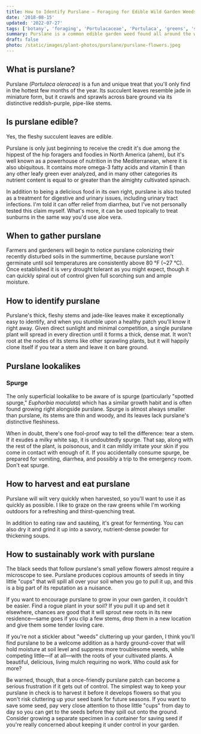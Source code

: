 ```yaml
---
title: How to Identify Purslane — Foraging for Edible Wild Garden Weeds
date: '2018-08-15'
updated: '2022-07-27'
tags: ['botany', 'foraging', 'Portulacaceae', 'Portulaca', 'greens', 'summer']
summary: Purslane is a common edible garden weed found all around the world during the summer months.
draft: false
photo: /static/images/plant-photos/purslane/purslane-flowers.jpeg
---
```



<div className="rounded-lg bg-gray-100 p-4 dark:bg-gray-800">
  <TOCInline toc={props.toc} toHeading={3} asDisclosure />
</div>

## What is purslane?

Purslane _(Portulaca oleracea)_ is a fun and unique treat that you'll only find in the hottest few months of the year.
Its succulent leaves resemble jade in miniature form, but it crawls and sprawls across bare ground via its distinctive reddish-purple, pipe-like stems.

<Photo
  photo="/static/images/plant-photos/purslane/purslane-stem.jpeg"
  desc="Purslane thrives in full sun and maximum summer heat, and loves to take over bare soil."
/>

## Is purslane edible?

Yes, the fleshy succulent leaves are edible.

Purslane is only just beginning to receive the credit it's due among the hippest of the hip foragers and foodies in North America (ahem), but it's well known as a powerhouse of nutrition in the Mediterranean, where it is also ubiquitous.
It contains more omega-3 fatty acids and vitamin E than any other leafy green ever analyzed, and in many other categories its nutrient content is equal to or greater than the almighty cultivated spinach.

In addition to being a delicious food in its own right, purslane is also touted as a treatment for digestive and urinary issues, including urinary tract infections.
I'm told it can offer relief from diarrhea, but I've not personally tested this claim myself.
What's more, it can be used topically to treat sunburns in the same way you'd use aloe vera.

## When to gather purslane

Farmers and gardeners will begin to notice purslane colonizing their recently disturbed soils in the summertime, because purslane won't germinate until soil temperatures are consistently above 80 °F (~27 °C).
Once established it is very drought tolerant as you might expect, though it can quickly spiral out of control given full scorching sun and ample moisture.

## How to identify purslane

Purslane's thick, fleshy stems and jade-like leaves make it exceptionally easy to identify, and when you stumble upon a healthy patch you'll know it right away.
Given direct sunlight and minimal competition, a single purslane plant will spread in every direction until it forms a thick, dense mat.
It won't root at the nodes of its stems like other sprawling plants, but it will happily clone itself if you tear a stem and leave it on bare ground.

## Purslane lookalikes

### Spurge

The only superficial lookalike to be aware of is spurge (particularly "spotted spurge," _Euphorbia maculata_) which has a similar growth habit and is often found growing right alongside purslane.
Spurge is almost always smaller than purslane, its stems are thin and woody, and its leaves lack purslane's distinctive fleshiness.

<Photo
  photo="/static/images/plant-photos/purslane/spurge-patch.jpeg"
  desc="Spurge: similar features in the same season, but obviously not purslane upon inspection."
/>

When in doubt, there's one fool-proof way to tell the difference: tear a stem.
If it exudes a milky white sap, it is undoubtedly spurge.
That sap, along with the rest of the plant, is poisonous, and it can mildly irritate your skin if you come in contact with enough of it.
If you accidentally consume spurge, be prepared for vomiting, diarrhea, and possibly a trip to the emergency room.
Don't eat spurge.

<Photo
  photo="/static/images/plant-photos/purslane/spurge-stem.jpeg"
  desc="Spurge's milky sap is a dead giveaway that it's not purslane."
/>

## How to harvest and eat purslane

Purslane will wilt very quickly when harvested, so you'll want to use it as quickly as possible.
I like to graze on the raw greens while I'm working outdoors for a refreshing and thirst-quenching treat.

In addition to eating raw and sautéing, it's great for fermenting.
You can also dry it and grind it up into a savory, nutrient-dense powder for thickening soups.

## How to sustainably work with purslane

The black seeds that follow purslane's small yellow flowers almost require a microscope to see.
Purslane produces copious amounts of seeds in tiny little "cups" that will spill all over your soil when you go to pull it up, and this is a big part of its reputation as a nuisance.

If you want to encourage purslane to grow in your own garden, it couldn't be easier.
Find a rogue plant in your soil?
If you pull it up and set it elsewhere, chances are good that it will sprout new roots in its new residence—same goes if you clip a few stems, drop them in a new location and give them some tender loving care.

If you're not a stickler about "weeds" cluttering up your garden, I think you'll find purslane to be a welcome addition as a hardy ground-cover that will hold moisture at soil level and suppress more troublesome weeds, while competing little—if at all—with the roots of your cultivated plants.
A beautiful, delicious, living mulch requiring no work. Who could ask for more?

<Photo
  photo="/static/images/plant-photos/purslane/purslane-patch.jpeg"
  desc="Notice the spurge growing underneath the purslane in this photo. Don't get them mixed up!"
/>

Be warned, though, that a once-friendly purslane patch can become a serious frustration if it gets out of control.
The simplest way to keep your purslane in check is to harvest it before it develops flowers so that you won't risk cluttering up your seed bank for future seasons.
If you want to save some seed, pay very close attention to those little "cups" from day to day so you can get to the seeds before they spill out onto the ground.
Consider growing a separate specimen in a container for saving seed if you're really concerned about keeping it under control in your garden.

<IntroCTA />

